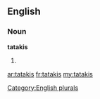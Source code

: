 ==English==

===Noun===
'''tatakis'''

# {{plural of|[[tataki]]}}

[[Category:English plurals]]

[[ar:tatakis]]
[[fr:tatakis]]
[[my:tatakis]]